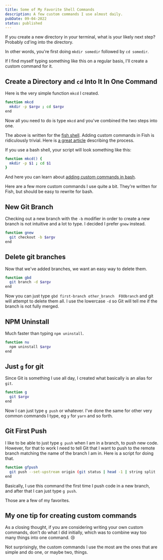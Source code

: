 ```yaml
---
title: Some of My Favorite Shell Commands
description: A few custom commands I use almost daily.
pubDate: 09-04-2022
status: published
---
```


If you create a new directory in your terminal, what is your likely next step? Probably cd'ing into the directory.

In other words, you're first doing `mkdir somedir` followed by `cd somedir`.

If I find myself typing something like this on a regular basis, I'll create a custom command for it.

## Create a Directory and `cd` Into It In One Command

Here is the very simple function `mkcd` I created.

```bash
function mkcd
  mkdir -p $argv ; cd $argv
end
```

Now all you need to do is type `mkcd` and you've combined the two steps into one.

The above is written for the [fish shell](https://fishshell.com/). Adding custom commands in Fish is ridiculously trivial. Here is [a great article](https://medium.com/@yowats0n/creating-a-global-function-in-fish-shell-238b571dc6df) describing the process.

If you use a bash shell, your script will look something like this:

```bash
function mkcd() {
  mkdir -p $1 ; cd $1
}
```

And here you can learn about [adding custom commands in bash](https://shanelonergan.github.io/streamline-your-workflow-with-custom-bash-commands/).

Here are a few more custom commands I use quite a bit. They're written for Fish, but should be easy to rewrite for bash.

## New Git Branch

Checking out a new branch with the `-b` modifier in order to create a new branch is not intuitive and a lot to type. I decided I prefer `gnew` instead.

```bash
function gnew
  git checkout -b $argv
end
```

## Delete git branches

Now that we've added branches, we want an easy way to delete them.

```bash
function gbd
  git branch -d $argv
end
```

Now you can just type `gbd first-branch other_branch  FOObranch` and git will attempt to delete them all. I use the lowercase `-d` so Git will tell me if the branch is not fully merged.

## NPM Uninstall

Much faster than typing `npm uninstall`.

```bash
function nu
  npm uninstall $argv
end
```

## Just `g` for git

Since Git is something I use all day, I created what basically is an alias for `git`.

```bash
function g
  git $argv
end
```

Now I can just type `g push` or whatever. I've done the same for other very common commands I type, eg `y` for `yarn` and so forth.

## Git First Push

I like to be able to just type `g push` when I am in a branch, to push new code. However, for that to work I need to tell Git that I want to push to the remote branch matching the name of the branch I am in. Here is a script for doing that.

```bash
function gfpush
  git push --set-upstream origin (git status | head -1 | string split ' ')[-1]  $argv
end
```

Basically, I use this command the first time I push code in a new branch, and after that I can just type `g push`.

Those are a few of my favorites.

## My one tip for creating custom commands

As a closing thought, if you are considering writing your own custom commands, don't do what I did initially, which was to combine way too many things into one command. :cry:

Not surprisingly, the custom commands I use the most are the ones that are simple and do one, or maybe two, things.
